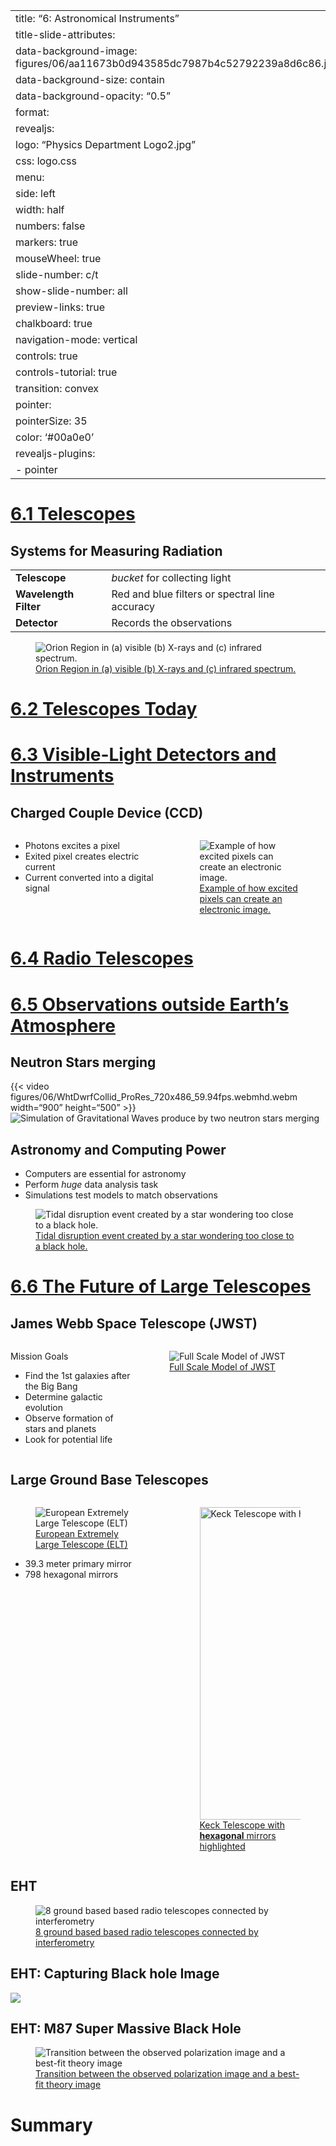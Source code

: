 
---
title: "6: Astronomical Instruments"
title-slide-attributes:
    data-background-image: figures/06/aa11673b0d943585dc7987b4c52792239a8d6c86.jpeg
    data-background-size: contain
    data-background-opacity: "0.5"
format:
  revealjs:
    logo: "Physics Department Logo2.jpg"
    css: logo.css
    menu:
      side: left
      width: half
      numbers: false
      markers: true
    mouseWheel: true
    slide-number: c/t 
    show-slide-number: all
    preview-links: true
    chalkboard: true
    navigation-mode: vertical
    controls: true
    controls-tutorial: true
    transition: convex
    pointer:
      pointerSize: 35
      color: '#00a0e0'
revealjs-plugins:
  - pointer
---

## {background-image="figures/06/pg_0004.svg" background-size="75%"} 

# [6.1 Telescopes](https://openstax.org/books/astronomy-2e/pages/6-1-telescopes)

## Systems for Measuring Radiation

| | |
|-|-|
|**Telescope**| *bucket* for collecting light |
|**Wavelength Filter**| Red and blue filters or spectral line accuracy |
|**Detector**| Records the observations |

![[Orion Region in (a) visible (b) X-rays and (c) infrared spectrum.](https://openstax.org/books/astronomy-2e/pages/6-1-telescopes#OSC_Astro_06_01_Originsky) ](figures/06/Orion-different-spectrums.jpeg){#fig-orion-spectrums fig-align="center"} 

## {background-image="figures/06/pg_0005.svg" background-size="75%"} 
## {background-image="figures/06/pg_0007.svg" background-size="75%"} 
## {background-image="figures/06/pg_0009.svg" background-size="75%"} 
## {background-image="figures/06/pg_0014.svg" background-size="75%"} 
## {background-image="figures/06/pg_0010.svg" background-size="75%"} 
## {background-image="figures/06/pg_0011.svg" background-size="75%"} 
## {background-image="figures/06/pg_0015.svg" background-size="75%"} 
## {background-image="figures/06/pg_0039.svg" background-size="75%"} 
## {background-image="figures/06/pg_0016.svg" background-size="75%"} 
## {background-image="figures/06/pg_0017.svg" background-size="75%"} 
## {background-image="figures/06/pg_0018.svg" background-size="75%"} 
## {background-image="figures/06/pg_0019.svg" background-size="75%"} 
## {background-image="figures/06/pg_0020.svg" background-size="75%"} 
## {background-image="figures/06/pg_0021.svg" background-size="75%"} 
## {background-image="figures/06/pg_0022.svg" background-size="75%"} 
## {background-image="figures/06/pg_0023.svg" background-size="75%"} 
## {background-image="figures/06/pg_0024.svg" background-size="75%"} 
## {background-image="figures/06/pg_0025.svg" background-size="75%"} 
## {background-image="figures/06/pg_0026.svg" background-size="75%"} 
## {background-image="figures/06/pg_0027.svg" background-size="75%"} 
## {background-image="figures/06/pg_0028.svg" background-size="75%"} 
## {background-image="figures/06/pg_0029.svg" background-size="75%"} 
## {background-image="figures/06/pg_0032.svg" background-size="75%"} 
## {background-image="figures/06/pg_0033.svg" background-size="75%"} 
## {background-image="figures/06/pg_0035.svg" background-size="75%"} 
## {background-image="figures/06/pg_0036.svg" background-size="75%"} 

# [6.2 Telescopes Today](https://openstax.org/books/astronomy-2e/pages/6-2-telescopes-today)

## {background-image="figures/06/pg_0034.svg" background-size="75%"} 
## {background-image="figures/06/pg_0037.svg" background-size="75%"} 
## {background-image="figures/06/pg_0038.svg" background-size="75%"} 

# [6.3 Visible-Light Detectors and Instruments](https://openstax.org/books/astronomy-2e/pages/6-3-visible-light-detectors-and-instruments)

## {background-image="figures/06/pg_0042.svg" background-size="75%"} 
## Charged Couple Device (CCD)


:::: {.columns}

::: {.column width="45%"}
- Photons excites a pixel
- Exited pixel creates electric current
- Current converted into a digital signal
:::
::: {.column width="45%"}
![[Example of how excited pixels can create an electronic image.](https://commons.wikimedia.org/wiki/File:EMCCD2_color_en.svg) ](figures/06/EMCCD2_color_en.svg){#fig-CCD-electronics fig-align="left"} 
:::

::::

## {background-image="figures/06/pg_0044.svg" background-size="75%"} 
## {background-image="figures/06/pg_0045.svg" background-size="75%"} 
## {background-image="figures/06/pg_0046.svg" background-size="75%"} 

# [6.4 Radio Telescopes](https://openstax.org/books/astronomy-2e/pages/6-4-radio-telescopes)
## {background-image="figures/06/pg_0047.svg" background-size="75%"} 
## {background-image="figures/06/pg_0048.svg" background-size="75%"} 


# [6.5 Observations outside Earth's Atmosphere](https://openstax.org/books/astronomy-2e/pages/6-5-observations-outside-earths-atmosphere)

## {background-image="figures/06/pg_0049.svg" background-size="75%"} 
## {background-image="figures/06/pg_0050.svg" background-size="75%"} 
## {background-image="figures/06/pg_0051.svg" background-size="75%"} 
## {background-image="figures/06/pg_0052.svg" background-size="75%"} 

## {background-image="figures/06/pg_0057.svg" background-size="75%"} 
## {background-image="figures/06/pg_0059.svg" background-size="75%"} 
## Neutron Stars merging

{{< video figures/06/WhtDwrfCollid_ProRes_720x486_59.94fps.webmhd.webm width="900" height="500" >}}
![[Simulation of Gravitational Waves produce by two neutron stars merging](https://svs.gsfc.nasa.gov/10543) ](){#fig-merger fig-align="left"} 

## Astronomy and Computing Power

- Computers are essential for astronomy
- Perform *huge* data analysis task
- Simulations test models to match observations

![[Tidal disruption event created by a star wondering too close to a black hole.](https://svs.gsfc.nasa.gov/14132) ](figures/06/BHW_TDE_Neutrino_Illustration.gif){#fig-black-hole-sim fig-align="center"} 

# [6.6 The Future of Large Telescopes](https://openstax.org/books/astronomy-2e/pages/6-6-the-future-of-large-telescopes)

## James Webb Space Telescope (JWST) 


:::: {.columns}

::: {.column width="40%"}

Mission Goals

- Find the 1st galaxies after the Big Bang
- Determine galactic evolution
- Observe formation of stars and planets
- Look for potential life

:::
::: {.column width="60%"}
![[Full Scale Model of JWST](https://www.flickr.com/photos/nasawebbtelescope/8542011795/in/album-72157632891065602/) ](figures/06/8542011795_86a5358c56_k.jpg){#fig-JWST-model fig-align="center"} 
:::

::::

## Large Ground Base Telescopes

:::: {.columns}

::: {.column width="50%"}
![[European Extremely Large Telescope (ELT)](https://openstax.org/books/astronomy-2e/pages/6-6-the-future-of-large-telescopes#OSC_Astro_06_06_Conception) ](figures/06/0a6c8ba09f8cf6e3ba40c400e805e647ccc5d8b0.jpeg){#fig-ELT fig-align="center"} 

- 39.3 meter primary mirror
- 798 hexagonal mirrors 

:::
::: {.column width="50%"}
![[Keck Telescope with **hexagonal** mirrors highlighted](https://commons.wikimedia.org/wiki/File:KeckObservatory20071013.jpg) ](figures/06/KeckObservatory20071013.png){#fig-keck-mirros fig-align="center" height=500} 
:::

::::

## EHT

![[8 ground based based radio telescopes connected by interferometry](https://www.youtube.com/watch?v=hMsNd1W_lmE) ](figures/06/EHT.svg){#fig-EHT fig-align="center"} 

## EHT: Capturing Black hole Image

![](figures/06/EHT-description.png)

## EHT: M87 Super Massive Black Hole

![[Transition between the observed polarization image and a best-fit theory image](https://eventhorizontelescope.org/blog/astronomers-image-magnetic-fields-edge-m87s-black-hole) ](figures/06/eht_m87_obs_the_pol_comp.gif){#fig-eht-polarization fig-align="center"} 

# Summary

## {background-image="figures/06/pg_0062.svg" background-size="75%"} 

